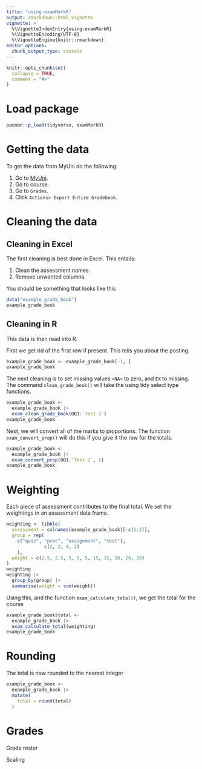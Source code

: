 ```yaml
---
title: "using-examMarkR"
output: rmarkdown::html_vignette
vignette: >
  %\VignetteIndexEntry{using-examMarkR}
  %\VignetteEncoding{UTF-8}
  %\VignetteEngine{knitr::rmarkdown}
editor_options: 
  chunk_output_type: console
---
```


```r
knitr::opts_chunk$set(
  collapse = TRUE,
  comment = "#>"
)
```

# Load package
```r
pacman::p_load(tidyverse, examMarkR)
```

# Getting the data
To get the data from MyUni do the following:

1. Go to [MyUni](https://myuni.adelaide.edu.au).
2. Go to course.
3. Go to `Grades`.
4. Click `Actions> Export Entire Gradebook`.

# Cleaning the data
## Cleaning in Excel
The first cleaning is best done in Excel. This entails:

1. Clean the assessment names.
2. Remove unwanted columns. 

You should be something that looks like this
```r
data("example_grade_book")
example_grade_book
```

## Cleaning in R
This data is then read into R. 

First we get rid of the first row if present. This tells you about the posting. 

```r
example_grade_book <- example_grade_book[-1, ]
example_grade_book
```

The next cleaning is to set missing values `<NA>` to zero, and `EX` to missing. The command `clean_grade_book()` will take the using tidy select type functions. 

```r
example_grade_book <- 
  example_grade_book |> 
  exam_clean_grade_book(OQ1:`Test 2`)
example_grade_book
```

Next, we will convert all of the marks to proportions. The function `exam_convert_prop()` will do this if you give it the row for the totals. 

```r
example_grade_book <- 
  example_grade_book |> 
  exam_convert_prop(OQ1:`Test 2`, 1)
example_grade_book
```

# Weighting
Each piece of assessment contributes to the final total. We set the weightings in an assessment data frame. 
```r
weighting <- tibble(
  assessment = colnames(example_grade_book)[-c(1:2)], 
  group = rep(
    c("quiz", "prac", "assignment", "test"), 
              c(2, 2, 4, 2)
    ), 
  weight = c(2.5, 2.5, 5, 5, 5, 15, 15, 10, 20, 20)
)
weighting
weighting |> 
  group_by(group) |> 
  summarise(weight = sum(weight))
```
Using this, and the function `exam_calculate_total()`, we get the total for the course
```r
example_grade_book$total <- 
  example_grade_book |> 
  exam_calculate_total(weighting)
example_grade_book
```

# Rounding
The total is now rounded to the nearest integer
```r
example_grade_book <- 
  example_grade_book |> 
  mutate(
    total = round(total)
  )
```

# Grades


Grade roster

Scaling






